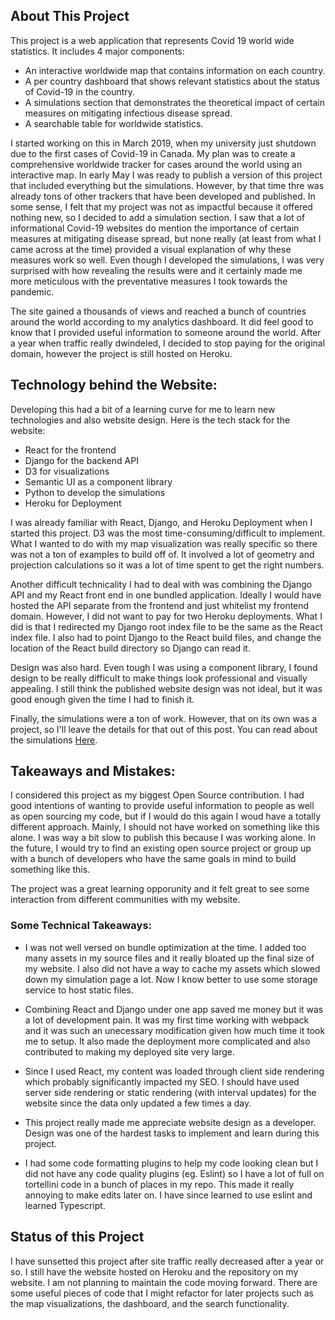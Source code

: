 
## About This Project
 
 This project is a web application that represents Covid 19 world wide statistics. It includes 4 major
 components:
 - An interactive worldwide map that contains information on each country.
 - A per country dashboard that shows relevant statistics about the status of Covid-19 in the country. 
 - A simulations section that demonstrates the theoretical impact of certain measures on mitigating infectious
 disease spread.
 - A searchable table for worldwide statistics.

 <ImageSrc src="https://f004.backblazeb2.com/file/websitev1/covid-map.png"
    caption="Interactive Map component" />


 I started working on this in March 2019, when my university just shutdown
 due to the first cases of Covid-19 in Canada. My plan was to create a comprehensive worldwide tracker
 for cases around the world using an interactive map. In early May I was ready to publish a version of this project that
 included everything but the simulations. However, by that time thre was already tons of other trackers
 that have been developed and published. In some sense, 
 I felt that my project was not as impactful because it offered nothing new, so I decided to add a simulation section. 
 I saw that a lot of informational Covid-19 websites
 do mention the importance of certain measures at mitigating disease spread, but none really (at least from
 what I came across at the time) provided a visual explanation of why these measures work so well.
 Even though I developed the simulations, I was very surprised with how revealing the results were and it 
 certainly made me more meticulous with the preventative measures I took towards the pandemic. 

 The site gained a thousands of views and reached a bunch of countries around the world according to my 
 analytics dashboard. It did feel good to know that 
 I provided useful information to someone around the world. After a year when traffic really dwindeled,
 I decided to stop paying for the original domain, however the project is still hosted on Heroku. 


## Technology behind the Website:

Developing this had a bit of a learning curve for me to learn new technologies and also website design.
Here is the tech stack for the website:

- React for the frontend 
- Django for the backend API
- D3 for visualizations
- Semantic UI as a component library
- Python to develop the simulations
- Heroku for Deployment

I was already familiar with React, Django, and Heroku Deployment when I started this project.
D3 was the most time-consuming/difficult to implement. What I wanted to do with my map visualization
was really specific so there was not a ton of examples to build off of. It involved a lot of geometry and
projection calculations so it was a lot of time spent to get the right numbers. 

Another difficult technicality I had to deal with was combining the Django API and my React front end in one bundled
application. Ideally I would have hosted the API separate from the frontend and just whitelist my frontend domain. However,
I did not want to pay for two Heroku deployments. What I did is that I redirected my Django root index file to be the same
as the React index file. I also had to point Django to the React build files, and change the location of the React build
directory so Django can read it.

Design was also hard. Even tough I was using a component library, I found design to be really difficult to make
things look professional and visually appealing. I still think the published website design was not ideal, but 
it was good enough given the time I had to finish it.

Finally, the simulations were a ton of work. However, that on its own was a project, so I'll leave the details
for that out of this post. You can read about the simulations [Here](https://ameanasad.xyz/projects/disease-simulation-module).


## Takeaways and Mistakes:

I considered this project as my biggest Open Source contribution. I had good intentions of wanting
to provide useful information to people as well as open sourcing my code, but if I would do this again I woud 
have a totally different approach. Mainly,  I should not have worked on something like this alone. I was 
way a bit slow to publish this because I was working alone. In the future, I would try to find an existing open source project 
or group up with a bunch of developers who have the same goals in mind to build something like this. 

The project was a great learning opporunity and it felt great to see some interaction from different communities with 
my website. 

### Some Technical Takeaways:

- I was not well versed on bundle optimization at the time. I added too many assets in my source files
and it really bloated up the final size of my website. I also did not have a way to cache my assets 
which slowed down my simulation page a lot. Now I know better to use some storage service to host 
static files. 

- Combining React and Django under one app saved me money but it was a lot of development pain. It was my first
time working with webpack and it was such an unecessary modification given how much time it took me to setup. 
It also made the deployment more complicated and also contributed to making my deployed site very large. 

- Since I used React, my content was loaded through client side rendering which probably
significantly impacted my SEO. I should have used server side rendering or static rendering (with interval updates) 
for the website since the data only updated a few times a day.

- This project really made me appreciate website design as a developer. Design was one of the hardest tasks
to implement and learn during this project.  

- I had some code formatting plugins to help my code looking clean but I did not have any code quality 
plugins (eg. Eslint) so I have a lot of full on tortellini code in a bunch of places in my repo. This
made it really annoying to make edits later on. I have since learned to use eslint and learned Typescript.  



## Status of this Project

I have sunsetted this project after site traffic really decreased after a year or so. I still have the website
hosted on Heroku and the repository on my website. I am not planning to maintain the code moving 
forward. There are some useful pieces of code that I might refactor for later projects
such as the map visualizations, the dashboard, and the search functionality.

